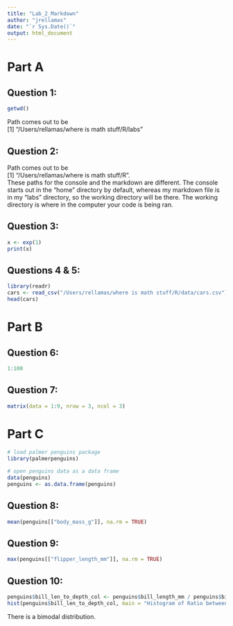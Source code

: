 ```yaml
---
title: "Lab_2_Markdown"
author: "jrellamas"
date: "`r Sys.Date()`"
output: html_document
---
```


# Part A

## Question 1:

```r
getwd()
```

Path comes out to be\
[1] "/Users/rellamas/where is math stuff/R/labs"

## Question 2:

Path comes out to be\
[1] "/Users/rellamas/where is math stuff/R".\
These paths for the console and the markdown are different. The console starts out in the "home" directory by default, whereas my markdown file is in my "labs" directory, so the working directory will be there. The working directory is where in the computer your code is being ran.

## Question 3:

```r
x <- exp(1)
print(x)
```

## Questions 4 & 5:

```r
library(readr)
cars <- read_csv("/Users/rellamas/where is math stuff/R/data/cars.csv")
head(cars)
```

# Part B

## Question 6:

```r
1:100
```

## Question 7:

```r
matrix(data = 1:9, nrow = 3, ncol = 3)
```

# Part C
```r
# load palmer penguins package
library(palmerpenguins)

# open penguins data as a data frame
data(penguins)
penguins <- as.data.frame(penguins)
```


## Question 8:
```r
mean(penguins[["body_mass_g"]], na.rm = TRUE)
```

## Question 9:
```r
max(penguins[["flipper_length_mm"]], na.rm = TRUE)
```

## Question 10:
```r
penguins$bill_len_to_depth_col <- penguins$bill_length_mm / penguins$bill_depth_mm
hist(penguins$bill_len_to_depth_col, main = "Histogram of Ratio between Bill Length and Bill Depth", xlab="Length/Depth Ratio", ylab="Bill Length")
```
There is a bimodal distribution.
